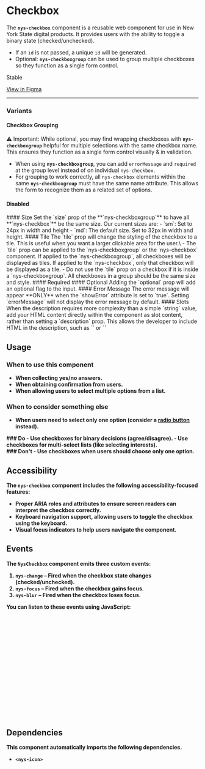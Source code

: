 
<Meta of={NysCheckboxStories} title="Components/Checkbox/Documentation" />

# Checkbox

The **`nys-checkbox`** component is a reusable web component for use in New York State digital products. It provides users with the ability to toggle a binary state (checked/unchecked).
- If an `id` is not passed, a unique `id` will be generated.
- Optional: **`nys-checkboxgroup`** can be used to group multiple checkboxes so they function as a single form control.

<p className="pill pill--stable">Stable</p>

<p className="pill pill--uikit"><a target="_blank" href="https://www.figma.com/design/0ogYpymUPQQfhELthntNbt/%F0%9F%92%A0-NYSDS-%2F-Components?node-id=3568-16672&m=dev">View in Figma</a></p>

***

<Canvas of={NysCheckboxStories.Basic} />

<Controls />

### Variants
#### Checkbox Grouping
⚠️ Important: While optional, you may find wrapping checkboxes with **`nys-checkboxgroup`** helpful for multiple selections with the same checkbox name. This ensures they function as a single form control visually & in validation.
- When using **`nys-checkboxgroup`**, you can add `errorMessage` and `required` at the group level instead of on individual `nys-checkbox`.
- For grouping to work correctly, all `nys-checkbox` elements within the same **`nys-checkboxgroup`** must have the same name attribute. This allows the form to recognize them as a related set of options.
<Canvas of={NysCheckboxStories.Grouping} />

#### Disabled
<Canvas of={NysCheckboxStories.Disabled} />
#### Size
Set the `size` prop of the **`nys-checkboxgroup`** to have all **`nys-checkbox`** be the same size. Our current sizes are:
- `sm`: Set to 24px in width and height
- `md`: The default size. Set to 32px in width and height.
<Canvas of={NysCheckboxStories.Size} />
#### Tile
The `tile` prop will change the styling of the checkbox to a tile. This is useful when you want a larger clickable area for the user.\
- The `tile` prop can be applied to the `nys-checkboxgroup` or the `nys-checkbox` component. If applied to the `nys-checkboxgroup`, all checkboxes will be displayed as tiles. If applied to the `nys-checkbox`, only that checkbox will be displayed as a tile.
- Do not use the `tile` prop on a checkbox if it is inside a `nys-checkboxgroup`. All checkboxes in a group should be the same size and style.
<Canvas of={NysCheckboxStories.Tile} />
#### Required
<Canvas of={NysCheckboxStories.Required} />
#### Optional
Adding the `optional` prop will add an optional flag to the input.
<Canvas of={NysCheckboxStories.Optional} />
#### Error Message
The error message will appear **ONLY** when the `showError` attribute is set to `true`. Setting `errorMessage` will not display the error message by default.
<Canvas of={NysCheckboxStories.ErrorMessage} />
#### Slots
When the description requires more complexity than a simple `string` value,  add your HTML content directly within the component as slot content, rather than setting a `description` prop. This allows the developer to include HTML in the description, such as `<a>` or `<strong>`
<Canvas of={NysCheckboxStories.Slot} />

## Usage

### When to use this component
- When collecting yes/no answers.
- When obtaining confirmation from users.
- When allowing users to select multiple options from a list.

### When to consider something else
- When users need to select only one option (consider a [radio button](?path=/docs/components-radiobutton--docs) instead).

<div className="nys-grid-row nys-grid-gap-lg">
  <div className="nys-mobile-lg:nys-grid-col">
    <div className="usage-card usage-card--do">
      ### <nys-icon name="check_circle" color="--var(nys-color-success)" /> Do
      - Use checkboxes for binary decisions (agree/disagree).
      - Use checkboxes for multi-select lists (like selecting interests).
    </div>
  </div>
  <div className="nys-mobile-lg:nys-grid-col">
    <div className="usage-card usage-card--dont">
      ### <nys-icon name="error" color="--var(nys-color-warning)" /> Don't
      - Use checkboxes when users should choose only one option.
    </div>
  </div>
</div>

## Accessibility

The `nys-checkbox` component includes the following accessibility-focused features:

- Proper ARIA roles and attributes to ensure screen readers can interpret the checkbox correctly.
- Keyboard navigation support, allowing users to toggle the checkbox using the keyboard.
- Visual focus indicators to help users navigate the component.

## Events

The `NysCheckbox` component emits three custom events:

1. **`nys-change`** – Fired when the checkbox state changes (checked/unchecked).
2. **`nys-focus`** – Fired when the checkbox gains focus.
3. **`nys-blur`** – Fired when the checkbox loses focus.

You can listen to these events using JavaScript:

```js

  // Select the checkbox component
  const checkbox = document.querySelector('nys-checkbox');

  // Listen for the 'nys-change' event
  checkbox.addEventListener('nys-change', (event) => {
    console.log('Checkbox changed:', event.detail.checked);
  });

  // Listen for the 'nys-focus' event
  checkbox.addEventListener('nys-focus', () => {
    console.log('Checkbox is focused');
  });

  // Listen for the 'nys-blur' event
  checkbox.addEventListener('nys-blur', () => {
    console.log('Checkbox lost focus');
  });
```

## Dependencies
This component automatically imports the following dependencies.

- `<nys-icon>`
